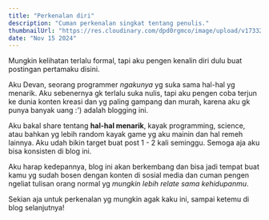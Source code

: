 ```yaml
---
title: "Perkenalan diri"
description: "Cuman perkenalan singkat tentang penulis."
thumbnailUrl: "https://res.cloudinary.com/dpd0rgmco/image/upload/v1733245439/blog/01-perkenalan-diri/perkenalan-diri_t5ysux.jpg"
date: "Nov 15 2024"
---
```


Mungkin kelihatan terlalu formal, tapi aku pengen kenalin diri dulu buat postingan pertamaku disini.

Aku Devan, seorang programmer _ngakunya_ yg suka sama hal-hal yg menarik. Aku sebenernya gk terlalu suka nulis, tapi aku pengen coba terjun ke dunia konten kreasi dan yg paling gampang dan murah, karena aku gk punya banyak uang :') adalah blogging ini.

Aku bakal share tentang **hal-hal menarik**, kayak programming, science, atau bahkan yg lebih random kayak game yg aku mainin dan hal remeh lainnya. Aku udah bikin target buat post 1 - 2 kali seminggu. Semoga aja aku bisa konsisten di blog ini.

Aku harap kedepannya, blog ini akan berkembang dan bisa jadi tempat buat kamu yg sudah bosen dengan konten di sosial media dan cuman pengen ngeliat tulisan orang normal yg _mungkin lebih relate sama kehidupanmu_.

Sekian aja untuk perkenalan yg mungkin agak kaku ini, sampai ketemu di blog selanjutnya!
